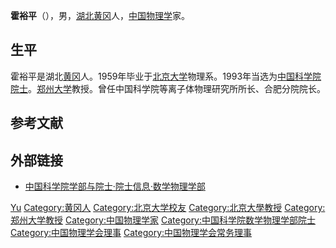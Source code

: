 '''霍裕平'''（{{bd|1937年|8月16日||}}），男，[[湖北|湖北]][[黄冈|黄冈]]人，[[中国|中国]][[物理学|物理学]]家。

== 生平 ==
霍裕平是湖北[[黄冈|黄冈]]人。1959年毕业于[[北京大学|北京大学]]物理系。1993年当选为[[中国科学院院士|中国科学院院士]]。[[郑州大学|郑州大学]]教授。曾任中国科学院等离子体物理研究所所长、合肥分院院长。

== 参考文献 ==
{{reflist}}

== 外部链接 ==
* [https://web.archive.org/web/20120308190537/http://sourcedb.cas.cn/sourcedb_ad_cas/zw2/ysxx/sxwlxb/ 中国科学院学部与院士·院士信息·数学物理学部]

{{中国科学家小作品}}
{{中国科学院数学物理学部院士}}
{{Navboxes 
| title  = 霍裕平在[[中国物理学会|中国物理学会]]的职务
| list1  =
{{中国物理学会第四届理事会}}
{{中国物理学会第五届理事会}}
{{中国物理学会第六届理事会}}
{{中国物理学会第七届理事会}}
{{中国物理学会第八届理事会}}
}}

{{Authority control}}
{{DEFAULTSORT:Huo}}
[[Category:霍姓|Yu]]
[[Category:黄冈人|Category:黄冈人]]
[[Category:北京大学校友|Category:北京大学校友]]
[[Category:北京大學教授|Category:北京大學教授]]
[[Category:郑州大学教授|Category:郑州大学教授]]
[[Category:中国物理学家|Category:中国物理学家]]
[[Category:中国科学院数学物理学部院士|Category:中国科学院数学物理学部院士]]
[[Category:中国物理学会理事|Category:中国物理学会理事]]
[[Category:中国物理学会常务理事|Category:中国物理学会常务理事]]